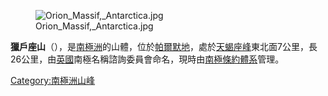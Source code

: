 [[Image:Orion_Massif,_Antarctica.jpg|thumb]]

{{coord|70|23|S|66|47|W|display=title}}

'''獵戶座山'''（{{lang-en|Orion Massif}}），是[[南極洲|南極洲]]的山體，位於[[帕爾默地|帕爾默地]]，處於[[天蝎座峰|天蝎座峰]]東北面7公里，長26公里，由[[英國|英國]]南極名稱諮詢委員會命名，現時由[[南極條約體系|南極條約體系]]管理。

{{Antarctica-geo-stub}}
[[Category:南極洲山峰|Category:南極洲山峰]]